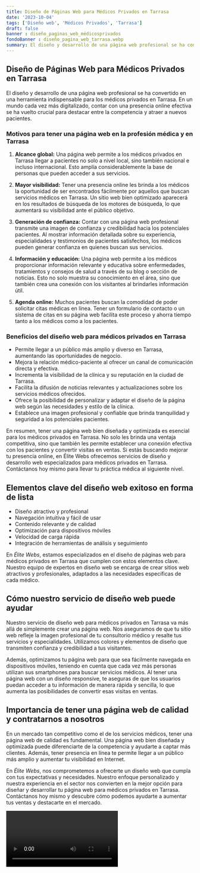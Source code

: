 ```yaml
---
title: Diseño de Páginas Web para Médicos Privados en Tarrasa
date: '2023-10-04'
tags: ['Diseño web', 'Médicos Privados', 'Tarrasa']
draft: false
banner : diseño_paginas_web_médicosprivados
fondoBanner : diseño_pagina_web_tarrasa.webp
summary: El diseño y desarrollo de una página web profesional se ha convertido en una herramienta indispensable para los médicos privados en Tarrasa. En un mundo cada vez más digitalizado, contar con una presencia online efectiva se ha vuelto crucial para destacar entre la competencia y atraer a nuevos pacientes.
---
```


## Diseño de Páginas Web para Médicos Privados en Tarrasa

El diseño y desarrollo de una página web profesional se ha convertido en una herramienta indispensable para los médicos privados en Tarrasa. En un mundo cada vez más digitalizado, contar con una presencia online efectiva se ha vuelto crucial para destacar entre la competencia y atraer a nuevos pacientes.

### Motivos para tener una página web en la profesión médica y en Tarrasa

1. **Alcance global:** Una página web permite a los médicos privados en Tarrasa llegar a pacientes no solo a nivel local, sino también nacional e incluso internacional. Esto amplía considerablemente la base de personas que pueden acceder a sus servicios.

2. **Mayor visibilidad:** Tener una presencia online les brinda a los médicos la oportunidad de ser encontrados fácilmente por aquellos que buscan servicios médicos en Tarrasa. Un sitio web bien optimizado aparecerá en los resultados de búsqueda de los motores de búsqueda, lo que aumentará su visibilidad ante el público objetivo.

3. **Generación de confianza:** Contar con una página web profesional transmite una imagen de confianza y credibilidad hacia los potenciales pacientes. Al mostrar información detallada sobre su experiencia, especialidades y testimonios de pacientes satisfechos, los médicos pueden generar confianza en quienes buscan sus servicios.

4. **Información y educación:** Una página web permite a los médicos proporcionar información relevante y educativa sobre enfermedades, tratamientos y consejos de salud a través de su blog o sección de noticias. Esto no solo muestra su conocimiento en el área, sino que también crea una conexión con los visitantes al brindarles información útil.

5. **Agenda online:** Muchos pacientes buscan la comodidad de poder solicitar citas médicas en línea. Tener un formulario de contacto o un sistema de citas en su página web facilita este proceso y ahorra tiempo tanto a los médicos como a los pacientes.

### Beneficios del diseño web para médicos privados en Tarrasa

- Permite llegar a un público más amplio y diverso en Tarrasa, aumentando las oportunidades de negocio.
- Mejora la relación médico-paciente al ofrecer un canal de comunicación directa y efectiva.
- Incrementa la visibilidad de la clínica y su reputación en la ciudad de Tarrasa.
- Facilita la difusión de noticias relevantes y actualizaciones sobre los servicios médicos ofrecidos.
- Ofrece la posibilidad de personalizar y adaptar el diseño de la página web según las necesidades y estilo de la clínica.
- Establece una imagen profesional y confiable que brinda tranquilidad y seguridad a los potenciales pacientes.

En resumen, tener una página web bien diseñada y optimizada es esencial para los médicos privados en Tarrasa. No solo les brinda una ventaja competitiva, sino que también les permite establecer una conexión efectiva con los pacientes y convertir visitas en ventas. Si estás buscando mejorar tu presencia online, en Élite Webs ofrecemos servicios de diseño y desarrollo web especializados para médicos privados en Tarrasa. Contáctanos hoy mismo para llevar tu práctica médica al siguiente nivel.

<GifSeo />

<Cta />

## Elementos clave del diseño web exitoso en forma de lista

- Diseño atractivo y profesional
- Navegación intuitiva y fácil de usar
- Contenido relevante y de calidad
- Optimización para dispositivos móviles
- Velocidad de carga rápida
- Integración de herramientas de análisis y seguimiento

En *Élite Webs*, estamos especializados en el diseño de páginas web para médicos privados en Tarrasa que cumplen con estos elementos clave. Nuestro equipo de expertos en diseño web se encarga de crear sitios web atractivos y profesionales, adaptados a las necesidades específicas de cada médico.

## Cómo nuestro servicio de diseño web puede ayudar

Nuestro servicio de diseño web para médicos privados en Tarrasa va más allá de simplemente crear una página web. Nos aseguramos de que tu sitio web refleje la imagen profesional de tu consultorio médico y resalte tus servicios y especialidades. Utilizamos colores y elementos de diseño que transmiten confianza y credibilidad a tus visitantes.

Además, optimizamos tu página web para que sea fácilmente navegada en dispositivos móviles, teniendo en cuenta que cada vez más personas utilizan sus smartphones para buscar servicios médicos. Al tener una página web con un diseño responsive, te aseguras de que los usuarios puedan acceder a tu información de manera rápida y sencilla, lo que aumenta las posibilidades de convertir esas visitas en ventas.

## Importancia de tener una página web de calidad y contratarnos a nosotros

En un mercado tan competitivo como el de los servicios médicos, tener una página web de calidad es fundamental. Una página web bien diseñada y optimizada puede diferenciarte de la competencia y ayudarte a captar más clientes. Además, tener presencia en línea te permite llegar a un público más amplio y aumentar tu visibilidad en Internet.

En *Élite Webs*, nos comprometemos a ofrecerte un diseño web que cumpla con tus expectativas y necesidades. Nuestro enfoque personalizado y nuestra experiencia en el sector nos convierten en la mejor opción para diseñar y desarrollar tu página web para médicos privados en Tarrasa. Contáctanos hoy mismo y descubre cómo podemos ayudarte a aumentar tus ventas y destacarte en el mercado.

<Video />

<CtaBot job='Médicos Privados' city='Tarrasa'/>

<Gmaps query='Tarrasa+españa+maps' />